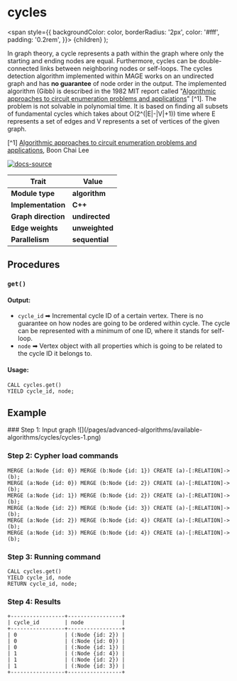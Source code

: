 
# cycles

  <span
    style={{
      backgroundColor: color,
      borderRadius: '2px',
      color: '#fff',
      padding: '0.2rem',
    }}>
    {children}
  </span>
);

In graph theory, a cycle represents a path within the graph where only the starting and ending nodes are equal. Furthermore, cycles can be double-connected links between neighboring nodes or self-loops. The cycles detection algorithm implemented within MAGE works on an undirected graph and has **no guarantee** of node order in the output. The implemented algorithm (Gibb) is described in the 1982 MIT report called "[Algorithmic approaches to circuit enumeration problems and applications](http://hdl.handle.net/1721.1/68106)" [^1]. The problem is not solvable in polynomial time. It is based on finding all subsets of fundamental cycles which takes about O(2^(|E|-|V|+1)) time where E represents a set of edges and V represents a set of vertices of the given graph.

[^1] [Algorithmic approaches to circuit enumeration problems and applications](http://hdl.handle.net/1721.1/68106), Boon Chai Lee

[![docs-source](https://img.shields.io/badge/source-cycles-FB6E00?logo=github&style=for-the-badge)](https://github.com/memgraph/mage/blob/main/cpp/cycles_module/cycles_module.cpp)

| Trait               | Value                                                 |
| ------------------- | ----------------------------------------------------- |
| **Module type**     | <Highlight color="#FB6E00">**algorithm**</Highlight>  |
| **Implementation**  | <Highlight color="#FB6E00">**C++**</Highlight>        |
| **Graph direction** | <Highlight color="#FB6E00">**undirected**</Highlight> |
| **Edge weights**    | <Highlight color="#FB6E00">**unweighted**</Highlight> |
| **Parallelism**     | <Highlight color="#FB6E00">**sequential**</Highlight> |

## Procedures

### `get()`

#### Output:

* `cycle_id` ➡ Incremental cycle ID of a certain vertex. There is no guarantee on how nodes are going to be ordered within cycle. The cycle can be represented with a minimum of one ID, where it stands for self-loop.
* `node` ➡ Vertex object with all properties which is going to be related to the cycle ID it belongs to.

#### Usage:
```cypher
CALL cycles.get()
YIELD cycle_id, node;
```

## Example

<Steps>
### Step 1: Input graph
![](/pages/advanced-algorithms/available-algorithms/cycles/cycles-1.png)

### Step 2: Cypher load commands
```cypher
MERGE (a:Node {id: 0}) MERGE (b:Node {id: 1}) CREATE (a)-[:RELATION]->(b);
MERGE (a:Node {id: 0}) MERGE (b:Node {id: 2}) CREATE (a)-[:RELATION]->(b);
MERGE (a:Node {id: 1}) MERGE (b:Node {id: 2}) CREATE (a)-[:RELATION]->(b);
MERGE (a:Node {id: 2}) MERGE (b:Node {id: 3}) CREATE (a)-[:RELATION]->(b);
MERGE (a:Node {id: 2}) MERGE (b:Node {id: 4}) CREATE (a)-[:RELATION]->(b);
MERGE (a:Node {id: 3}) MERGE (b:Node {id: 4}) CREATE (a)-[:RELATION]->(b);
```

### Step 3: Running command
```cypher
CALL cycles.get()
YIELD cycle_id, node
RETURN cycle_id, node;
```

### Step 4: Results
```plaintext
+-----------------+-----------------+
| cycle_id        | node            |
+-----------------+-----------------+
| 0               | (:Node {id: 2}) |
| 0               | (:Node {id: 0}) |
| 0               | (:Node {id: 1}) |
| 1               | (:Node {id: 4}) |
| 1               | (:Node {id: 2}) |
| 1               | (:Node {id: 3}) |
+-----------------+-----------------+
```
</Steps>


